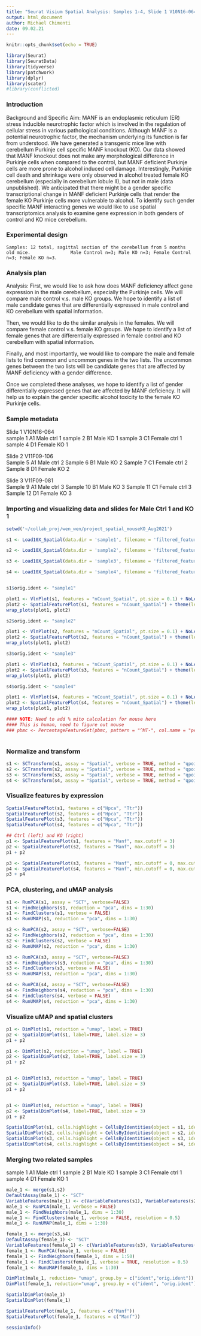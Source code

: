 ```yaml
---
title: "Seurat Visium Spatial Analysis: Samples 1-4, Slide 1 V10N16-064 "
output: html_document
author: Michael Chimenti
date: 09.02.21
---
```


```r
knitr::opts_chunk$set(echo = TRUE)
```

```r
library(Seurat)
library(SeuratData)
library(tidyverse)
library(patchwork)
library(dplyr)
library(scater)
#library(conflicted)
```
### Introduction 

Background and Specific Aim: MANF is an endoplasmic reticulum (ER) stress inducible neurotrophic factor which is involved in the regulation of cellular stress in various pathological conditions. Although MANF is a potential neurotrophic factor, the mechanism underlying its function is far from understood. We have generated a transgenic mice line with cerebellum Purkinje cell specific MANF knockout (KO). Our data showed that MANF knockout does not make any morphological difference in Purkinje cells when compared to the control, but MANF deficient Purkinje cells are more prone to alcohol induced cell damage. Interestingly, Purkinje cell death and shrinkage were only observed in alcohol treated female KO cerebellum (especially in cerebellum lobule II), but not in male (data unpublished). We anticipated that there might be a gender specific transcriptional change in MANF deficient Purkinje cells that render the female KO Purkinje cells more vulnerable to alcohol. To identify such gender specific MANF interacting genes we would like to use spatial transcriptomics analysis to examine gene expression in both genders of control and KO mice cerebellum.

### Experimental design 

	Samples: 12 total, sagittal section of the cerebellum from 5 months old mice.               Male Control n=3; Male KO n=3; Female Control n=3; Female KO n=3.
	
### Analysis plan 

Analysis: First, we would like to ask how does MANF deficiency affect gene expression in the male cerebellum, especially the Purkinje cells. We will compare male control v.s. male KO groups. We hope to identify a list of male candidate genes that are differentially expressed in male control and KO cerebellum with spatial information.

Then, we would like to do the similar analysis in the females. We will compare female control v.s. female KO groups. We hope to identify a list of female genes that are differentially expressed in female control and KO cerebellum with spatial information.
	
Finally, and most importantly, we would like to compare the male and female lists to find common and uncommon genes in the two lists. The uncommon genes between the two lists will be candidate genes that are affected by MANF deficiency with a gender difference.
	
Once we completed these analyses, we hope to identify a list of gender differentially expressed genes that are affected by MANF deficiency. It will help us to explain the gender specific alcohol toxicity to the female KO Purkinje cells.
	
	
### Sample metadata

Slide 1	V10N16-064	
sample 1	A1	Male ctrl 1
sample 2	B1	Male KO 1
sample 3	C1	Female ctrl 1
sample 4	D1	Female KO 1
		
		
		
Slide 2	V11F09-106	
Sample 5	A1	Male ctrl 2
Sample 6	B1	Male KO 2
Sample 7	C1	Female ctrl 2
Sample 8	D1	Female KO 2
		
		
		
Slide 3	V11F09-081	
Sample 9	A1	Male ctrl 3
Sample 10	B1	Male KO 3
Sample 11	C1	Female ctrl 3
Sample 12	D1	Female KO 3

### Importing and visualizing data and slides for Male Ctrl 1 and KO 1

```r
setwd('~/collab_proj/wen_wen/project_spatial_mouseKO_Aug2021')

s1 <- Load10X_Spatial(data.dir = 'sample1', filename = 'filtered_feature_bc_matrix.h5', filter.matrix = TRUE, assay = "Spatial")

s2 <- Load10X_Spatial(data.dir = 'sample2', filename = 'filtered_feature_bc_matrix.h5', filter.matrix = TRUE, assay = "Spatial")

s3 <- Load10X_Spatial(data.dir = 'sample3', filename = 'filtered_feature_bc_matrix.h5', filter.matrix = TRUE, assay = "Spatial")

s4 <- Load10X_Spatial(data.dir = 'sample4', filename = 'filtered_feature_bc_matrix.h5', filter.matrix = TRUE, assay = "Spatial")


s1$orig.ident <- "sample1"

plot1 <- VlnPlot(s1, features = "nCount_Spatial", pt.size = 0.1) + NoLegend()
plot2 <- SpatialFeaturePlot(s1, features = "nCount_Spatial") + theme(legend.position = "right")
wrap_plots(plot1, plot2)

s2$orig.ident <- "sample2"

plot1 <- VlnPlot(s2, features = "nCount_Spatial", pt.size = 0.1) + NoLegend()
plot2 <- SpatialFeaturePlot(s2, features = "nCount_Spatial") + theme(legend.position = "right")
wrap_plots(plot1, plot2)

s3$orig.ident <- "sample3"

plot1 <- VlnPlot(s3, features = "nCount_Spatial", pt.size = 0.1) + NoLegend()
plot2 <- SpatialFeaturePlot(s3, features = "nCount_Spatial") + theme(legend.position = "right")
wrap_plots(plot1, plot2)

s4$orig.ident <- "sample4"

plot1 <- VlnPlot(s4, features = "nCount_Spatial", pt.size = 0.1) + NoLegend()
plot2 <- SpatialFeaturePlot(s4, features = "nCount_Spatial") + theme(legend.position = "right")
wrap_plots(plot1, plot2)

#### NOTE: Need to add % mito calculation for mouse here 
#### This is human, need to figure out mouse 
### pbmc <- PercentageFeatureSet(pbmc, pattern = "^MT-", col.name = "percent.mt")
 
```

### Normalize and transform 

```r
s1 <- SCTransform(s1, assay = "Spatial", verbose = TRUE, method = "qpoisson")
s2 <- SCTransform(s2, assay = "Spatial", verbose = TRUE, method = "qpoisson")
s3 <- SCTransform(s3, assay = "Spatial", verbose = TRUE, method = "qpoisson")
s4 <- SCTransform(s4, assay = "Spatial", verbose = TRUE, method = "qpoisson")

```


### Visualize features by expression  
 
```r

SpatialFeaturePlot(s1, features = c("Hpca", "Ttr"))
SpatialFeaturePlot(s2, features = c("Hpca", "Ttr"))
SpatialFeaturePlot(s3, features = c("Hpca", "Ttr"))
SpatialFeaturePlot(s4, features = c("Hpca", "Ttr"))

## Ctrl (left) and KO (right)
p1 <- SpatialFeaturePlot(s1, features = "Manf", max.cutoff = 3)
p2 <- SpatialFeaturePlot(s2, features = "Manf", max.cutoff = 3)
p1 + p2

p3 <- SpatialFeaturePlot(s3, features = "Manf", min.cutoff = 0, max.cutoff = 3)
p4 <- SpatialFeaturePlot(s4, features = "Manf", min.cutoff = 0, max.cutoff = 3)
p3 + p4

```

### PCA, clustering, and uMAP analysis 

```r
s1 <- RunPCA(s1, assay = "SCT", verbose=FALSE)
s1 <- FindNeighbors(s1, reduction = "pca", dims = 1:30)
s1 <- FindClusters(s1, verbose = FALSE)
s1 <- RunUMAP(s1, reduction = "pca", dims = 1:30)

s2 <- RunPCA(s2, assay = "SCT", verbose=FALSE)
s2 <- FindNeighbors(s2, reduction = "pca", dims = 1:30)
s2 <- FindClusters(s2, verbose = FALSE)
s2 <- RunUMAP(s2, reduction = "pca", dims = 1:30)

s3 <- RunPCA(s3, assay = "SCT", verbose=FALSE)
s3 <- FindNeighbors(s3, reduction = "pca", dims = 1:30)
s3 <- FindClusters(s3, verbose = FALSE)
s3 <- RunUMAP(s3, reduction = "pca", dims = 1:30)

s4 <- RunPCA(s4, assay = "SCT", verbose=FALSE)
s4 <- FindNeighbors(s4, reduction = "pca", dims = 1:30)
s4 <- FindClusters(s4, verbose = FALSE)
s4 <- RunUMAP(s4, reduction = "pca", dims = 1:30)

```

### Visualize uMAP and spatial clusters 

```r
p1 <- DimPlot(s1, reduction = "umap", label = TRUE)
p2 <- SpatialDimPlot(s1, label=TRUE, label.size = 3)
p1 + p2

p1 <- DimPlot(s2, reduction = "umap", label = TRUE)
p2 <- SpatialDimPlot(s2, label=TRUE, label.size = 3)
p1 + p2


p1 <- DimPlot(s3, reduction = "umap", label = TRUE)
p2 <- SpatialDimPlot(s3, label=TRUE, label.size = 3)
p1 + p2


p1 <- DimPlot(s4, reduction = "umap", label = TRUE)
p2 <- SpatialDimPlot(s4, label=TRUE, label.size = 3)
p1 + p2

```

```r
SpatialDimPlot(s1, cells.highlight = CellsByIdentities(object = s1, idents = c(5,9,8,13,15)), facet.highlight = TRUE, ncol = 3)
SpatialDimPlot(s2, cells.highlight = CellsByIdentities(object = s2, idents = c(6,7,3,2,5)), facet.highlight = TRUE, ncol = 3)
SpatialDimPlot(s3, cells.highlight = CellsByIdentities(object = s3, idents = c(4,14,6,3)), facet.highlight = TRUE, ncol = 3)
SpatialDimPlot(s4, cells.highlight = CellsByIdentities(object = s4, idents = c(3,9,4,6)), facet.highlight = TRUE, ncol = 3)

```

### Merging two related samples 


sample 1	A1	Male ctrl 1
sample 2	B1	Male KO 1
sample 3	C1	Female ctrl 1
sample 4	D1	Female KO 1

```r
male_1 <- merge(s1,s2)
DefaultAssay(male_1) <- "SCT"
VariableFeatures(male_1) <- c(VariableFeatures(s1), VariableFeatures(s2))
male_1 <- RunPCA(male_1, verbose = FALSE)
male_1 <- FindNeighbors(male_1, dims = 1:30)
male_1 <- FindClusters(male_1, verbose = FALSE, resolution = 0.5)
male_1 <- RunUMAP(male_1, dims = 1:30)

female_1 <- merge(s3,s4)
DefaultAssay(female_1) <- "SCT"
VariableFeatures(female_1) <- c(VariableFeatures(s3), VariableFeatures(s4))
female_1 <- RunPCA(female_1, verbose = FALSE)
female_1 <- FindNeighbors(female_1, dims = 1:50)
female_1 <- FindClusters(female_1, verbose = TRUE, resolution = 0.5)
female_1 <- RunUMAP(female_1, dims = 1:30)
```

```r
DimPlot(male_1, reduction= "umap", group.by = c("ident","orig.ident"))
DimPlot(female_1, reduction="umap", group.by = c("ident", "orig.ident"))

SpatialDimPlot(male_1)
SpatialDimPlot(female_1)

SpatialFeaturePlot(male_1, features = c("Manf"))
SpatialFeaturePlot(female_1, features = c("Manf"))
```


```r
sessionInfo()
```

